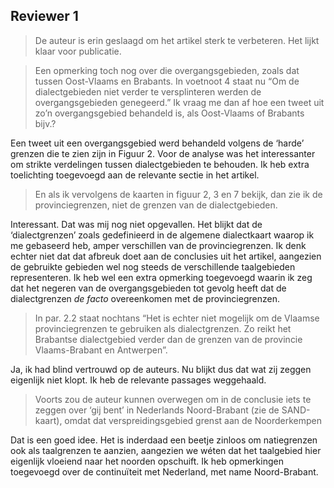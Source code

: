
## Reviewer 1

> De auteur is erin geslaagd om het artikel sterk te verbeteren. Het lijkt klaar voor publicatie.

> Een opmerking toch nog over die overgangsgebieden, zoals dat tussen Oost-Vlaams en Brabants. In voetnoot 4 staat nu "Om de dialectgebieden niet verder te versplinteren werden de overgangsgebieden genegeerd." Ik vraag me dan af hoe een tweet uit zo'n overgangsgebied behandeld is, als Oost-Vlaams of Brabants bijv.?

Een tweet uit een overgangsgebied werd behandeld volgens de 'harde' grenzen die te zien zijn in Figuur 2. Voor de analyse was het interessanter om strikte verdelingen tussen dialectgebieden te behouden. Ik heb extra toelichting toegevoegd aan de relevante sectie in het artikel.

> En als ik vervolgens de kaarten in figuur 2, 3 en 7 bekijk, dan zie ik de provinciegrenzen, niet de grenzen van de dialectgebieden.

Interessant. Dat was mij nog niet opgevallen. Het blijkt dat de 'dialectgrenzen' zoals gedefinieerd in de algemene dialectkaart waarop ik me gebaseerd heb, amper verschillen van de provinciegrenzen. Ik denk echter niet dat dat afbreuk doet aan de conclusies uit het artikel, aangezien de gebruikte gebieden wel nog steeds de verschillende taalgebieden representeren. Ik heb wel een extra opmerking toegevoegd waarin ik zeg dat het negeren van de overgangsgebieden tot gevolg heeft dat de dialectgrenzen *de facto* overeenkomen met de provinciegrenzen.

> In par. 2.2 staat nochtans "Het is echter niet mogelijk om de Vlaamse provinciegrenzen te gebruiken als dialectgrenzen. Zo reikt het Brabantse dialectgebied verder dan de grenzen van de provincie Vlaams-Brabant en Antwerpen".

Ja, ik had blind vertrouwd op de auteurs. Nu blijkt dus dat wat zij zeggen eigenlijk niet klopt. Ik heb de relevante passages weggehaald.

> Voorts zou de auteur kunnen overwegen om in de conclusie iets te zeggen over 'gij bent' in Nederlands Noord-Brabant (zie de SAND-kaart), omdat dat verspreidingsgebied grenst aan de Noorderkempen

Dat is een goed idee. Het is inderdaad een beetje zinloos om natiegrenzen ook als taalgrenzen te aanzien, aangezien we wéten dat het taalgebied hier eigenlijk vloeiend naar het noorden opschuift. Ik heb opmerkingen toegevoegd over de continuïteit met Nederland, met name Noord-Brabant.